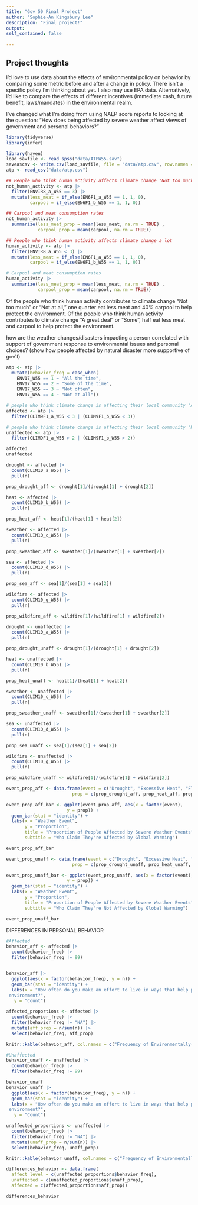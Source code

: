 ```yaml
---
title: "Gov 50 Final Project"
author: "Sophie-An Kingsbury Lee"
description: "Final project!"
output:
self_contained: false
    
---
```




## Project thoughts

I'd love to use data about the effects of environmental policy on behavior by comparing some metric before and after a change in policy. There isn't a specific policy I'm thinking about yet. I also may use EPA data. Alternatively, I'd like to compare the effects of different incentives (immediate cash, future benefit, laws/mandates) in the environmental realm.

I've changed what I'm doing from using NAEP score reports to looking at the question: "How does being affected by severe weather affect views of government and personal behaviors?"


```r
library(tidyverse)
library(infer)
```


```r
library(haven)
load_savfile <- read_spss("data/ATPW55.sav")
saveascsv <- write.csv(load_savfile, file = "data/atp.csv", row.names = FALSE)
atp <- read_csv("data/atp.csv")
```

```r
## People who think human activity affects climate change "Not too much"
not_human_activity <- atp |>
  filter(ENVIR8_a_W55 == 3) |>
  mutate(less_meat = if_else(EN6F1_a_W55 == 1, 1, 0),
         carpool = if_else(EN6F1_b_W55 == 1, 1, 0))

## Carpool and meat consumption rates
not_human_activity |>
  summarize(less_meat_prop = mean(less_meat, na.rm = TRUE) ,
            carpool_prop = mean(carpool, na.rm = TRUE))

## People who think human activity affects climate change a lot
human_activity <- atp |>
  filter(ENVIR8_a_W55 < 3) |>
  mutate(less_meat = if_else(EN6F1_a_W55 == 1, 1, 0),
         carpool = if_else(EN6F1_b_W55 == 1, 1, 0))

# Carpool and meat consumption rates
human_activity |>
  summarize(less_meat_prop = mean(less_meat, na.rm = TRUE) ,
            carpool_prop = mean(carpool, na.rm = TRUE))


```
Of the people who think human activity contributes to climate change "Not too much" or "Not at all," one quarter eat less meat and 40% carpool to help protect the environment. Of the people who think human activity contributes to climate change "A great deal" or "Some", half eat less meat and carpool to help protect the environment.


how are the weather changes/disasters impacting a person correlated with support of government response to environmental issues and personal choices? (show how people affected by natural disaster more supportive of gov't)

```r
atp <- atp |>
  mutate(behavior_freq = case_when(
    ENV17_W55 == 1 ~ "All the time",
    ENV17_W55 == 2 ~ "Some of the time",
    ENV17_W55 == 3 ~ "Not often",
    ENV17_W55 == 4 ~ "Not at all"))

# people who think climate change is affecting their local community "A great deal" or "Some"
affected <- atp |>
  filter(CLIM9F1_a_W55 < 3 | (CLIM9F1_b_W55 < 3))

# people who think climate change is affecting their local community "Not much" or "Not at all"
unaffected <- atp |>
  filter(CLIM9F1_a_W55 > 2 | (CLIM9F1_b_W55 > 2))

affected
unaffected
```


```r
drought <- affected |>
  count(CLIM10_a_W55) |>
  pull(n)

prop_drought_aff <- drought[1]/(drought[1] + drought[2])

heat <- affected |>
  count(CLIM10_b_W55) |>
  pull(n)

prop_heat_aff <- heat[1]/(heat[1] + heat[2])

sweather <- affected |>
  count(CLIM10_c_W55) |>
  pull(n)

prop_sweather_aff <- sweather[1]/(sweather[1] + sweather[2])

sea <- affected |>
  count(CLIM10_d_W55) |>
  pull(n)

prop_sea_aff <- sea[1]/(sea[1] + sea[2])

wildfire <- affected |>
  count(CLIM10_g_W55) |>
  pull(n)

prop_wildfire_aff <- wildfire[1]/(wildfire[1] + wildfire[2])
```

```r
drought <- unaffected |>
  count(CLIM10_a_W55) |>
  pull(n)

prop_drought_unaff <- drought[1]/(drought[1] + drought[2])

heat <- unaffected |>
  count(CLIM10_b_W55) |>
  pull(n)

prop_heat_unaff <- heat[1]/(heat[1] + heat[2])

sweather <- unaffected |>
  count(CLIM10_c_W55) |>
  pull(n)

prop_sweather_unaff <- sweather[1]/(sweather[1] + sweather[2])

sea <- unaffected |>
  count(CLIM10_d_W55) |>
  pull(n)

prop_sea_unaff <- sea[1]/(sea[1] + sea[2])

wildfire <- unaffected |>
  count(CLIM10_g_W55) |>
  pull(n)

prop_wildfire_unaff <- wildfire[1]/(wildfire[1] + wildfire[2])


```

```r

event_prop_aff <- data.frame(event = c("Drought", "Excessive Heat", "Flood/Storm", "Sea Levels Rising", "Wildfires"),
                         prop = c(prop_drought_aff, prop_heat_aff, prop_sweather_aff, prop_sea_aff, prop_wildfire_aff))

event_prop_aff_bar <- ggplot(event_prop_aff, aes(x = factor(event),
                       y = prop)) +
  geom_bar(stat = "identity") +
  labs(x = "Weather Event",
       y = "Proportion",
       title = "Proportion of People Affected by Severe Weather Events",
       subtitle = "Who Claim They're Affected by Global Warming")

event_prop_aff_bar
```

```r

event_prop_unaff <- data.frame(event = c("Drought", "Excessive Heat", "Flood/Storm", "Sea Levels Rising", "Wildfires"),
                         prop = c(prop_drought_unaff, prop_heat_unaff, prop_sweather_unaff, prop_sea_unaff, prop_wildfire_unaff))

event_prop_unaff_bar <- ggplot(event_prop_unaff, aes(x = factor(event),
                       y = prop)) +
  geom_bar(stat = "identity") +
  labs(x = "Weather Event",
       y = "Proportion",
       title = "Proportion of People Affected by Severe Weather Events", 
       subtitle = "Who Claim They're Not Affected by Global Warming")

event_prop_unaff_bar
```

DIFFERENCES IN PERSONAL BEHAVIOR
```r
#Affected
behavior_aff <- affected |> 
  count(behavior_freq) |>
  filter(behavior_freq != 99)


behavior_aff |>
  ggplot(aes(x = factor(behavior_freq), y = n)) +
  geom_bar(stat = "identity") +
  labs(x = "How often do you make an effort to live in ways that help protect the
 environment?",
   y = "Count")

affected_proportions <- affected |>
  count(behavior_freq) |>
  filter(behavior_freq != "NA") |>
  mutate(aff_prop = n/sum(n)) |>
  select(behavior_freq, aff_prop)

knitr::kable(behavior_aff, col.names = c("Frequency of Environmentally-Beneficial Behavior", "Count of People Affected by Severe Weather"))
```
```r
#Unaffected
behavior_unaff <- unaffected |> 
  count(behavior_freq) |>
  filter(behavior_freq != 99)

behavior_unaff
behavior_unaff |>
  ggplot(aes(x = factor(behavior_freq), y = n)) +
  geom_bar(stat = "identity") +
  labs(x = "How often do you make an effort to live in ways that help protect the
 environment?",
   y = "Count")

unaffected_proportions <- unaffected |>
  count(behavior_freq) |>
  filter(behavior_freq != "NA") |>
  mutate(unaff_prop = n/sum(n)) |>
  select(behavior_freq, unaff_prop)

knitr::kable(behavior_unaff, col.names = c("Frequency of Environmentally-Beneficial Behavior", "Count of People Not Affected by Severe Weather"))
```

```r
differences_behavior <- data.frame(
  affect_level = c(unaffected_proportions$behavior_freq),
  unaffected = c(unaffected_proportions$unaff_prop),
  affected = c(affected_proportions$aff_prop))

differences_behavior
```


